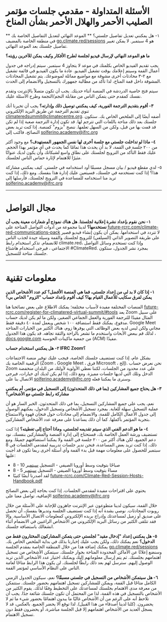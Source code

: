 # الأسئلة المتداولة - مقدمي جلسات مؤتمر الصليب الأحمر والهلال الأحمر بشأن المناخ

** ١- هل يمكنني تعديل تفاصيل جلستي؟ **
الموعد النهائي لتعديل التفاصيل الخاصة بك في منطقة الخاصة بالمضيف
[go.climate.red/sessions](https://go.climate.red/sessions)
هو 4 سبتمبر. لا يمكن تغيير تفاصيل جلستك بعد الموعد النهائي.

**ما هو الموعد النهائي لإرسال فيديو لجلسة لطرح الأفكار وكيف يمكن للآخرين رؤيته؟**

يجب تقديم الفيديو الخاص بكلمتك في موعد لا يتجاوز 4 سبتمبر. سيتم إدراجه في جدول أعمال القمة وسيتم إعلامك بوقت تشغيل الفيديو. عادة ما يكون الفيديو في قائمة تشغيل مع ٢-٣ محادثات أخرى مشوقة مع مواضيع مماثلة لموضوعك. يتم تشغيل المحادثات المشوقة داخل قمة المناخ، لذا تأكد من مطالبة جمهورك بالتسجيل والانضمام إلى الحدث.

سيتم فتح خاصية الدردشة في المنصة أثناء حديثك. يجب أن تكون متصلاً بالإنترنت وتقدم نفسك كمقدم حتى يتمكن الناس من مقابلة النجم/النجمة وطرح الأسئلة عليك.

**٣- أقوم بتقديم الترجمة الفورية، كيف يمكنني توصيل ذلك وإدارته؟**
يجب أن تخبرنا أنك تنوي تقديم الترجمة عن طريق البريد الإلكتروني climateredsummit@climatecentre.org. أضفه أيضًا إلى الملخص الخاص بك. ستكون جلستك بعد ذلك متاحة باللغات التي تترجم لها. قد تكون إدارة الترجمة صعبة إذا لم تكن قد قمت بها من قبل، ولكن من السهل تعلمها. ننصح "بزوم" كمنصة. إذا كنت تريد بعض النصائح، فاكتب إلى solferino.academy@ifrc.org

**٤- ماذا لو تداخلت جلستي مع جلسة أخرى لها نفس الجمهور المستهدف؟**
مع وجود أكثر من ٢٠٠ جلسة في القمة، لا بد أن يحدث هذا تمامًا كما يحدث في أي مؤتمر بهذا الحجم. عليك فقط التأكد من الترويج لجلستك على نطاق واسع لشبكاتك وأن يكون لديك عنوانًا مثيرًا للاهتمام لإثارة حماس الناس لجلستك.

٥- لدي مقطع فيديو / بيان مسجل مسبقًا أود استخدامه في جلستي. كيف يمكنني مشاركة هذا؟
إذا كنت تستخدمه في جلستك، فسيتعين عليك إدارة هذا بنفسك. ومع ذلك، إذا كنت تريد منا استخدامه للمساعدة في الترويج لجلستك، فأرسلها إلى solferino.academy@ifrc.org

---

# مجال التواصل

**١- نحن نقوم بإعداد نشرة إعلانية لجلستنا. هل هناك نموذج أو شعارات معينة يجب أن نستخدمها؟**
لدينا مجموعة من أدوات التواصل المتاحة على
[future-rcrc.com/climate-red-communications-pack](https://future-rcrc.com/2020/08/31/climate-red-communications-pack/)
لا تتردد في استخدامها. يمكن أن يكون إنشاء فيديو قصير على طريقة التصوير الذاتي (السيلفي) للترويج لجلستك والقمة وسيلة جيدة لجذب الناس للانضمام. تذكر استخدام رابط climate.red، وإذا كنت تستخدم وسائل التواصل الاجتماعي ، فيرجى استخدام هاشتاغ #ClimateRed.
بمجرد نشر الجدول، ستكون جلستك متاحة للتسجيل.

---

# معلومات تقنية

**١- إذا كان لا بد لي من إعداد جلستي، فما هي المنصة الأفضل؟ كم عدد الأشخاص الذين يمكن لفرق سكايب للأعمال القيام بها؟ كيف أقوم بإعداد حساب "الزوم" الخاص بي؟**

المنصات المختلفة مفيدة لأسباب مختلفة؛ يمكنك الاطلاع على بعض نصائحنا هنا
[future-rcrc.com/register-for-climatered-virtual-summit/#tools](https://future-rcrc.com/2020/06/09/register-for-climatered-virtual-summit/#tools)
يعد Zoom على سبيل المثال مفيدًا للترجمة الفورية والعمل الجماعي الصغير، ولكن ما لم يكن لديك حساب مدفوع، يمكنك فقط استضافة ١٠٠ شخص ويعمل لمدة ٤٠ دقيقة فقط. Google Meet مجاني ولكن ليس لديه بعض الوظائف التي يوفرها زوم، هناك الكثير من الخيارات المتاحة ، لذلك قم ببعض الأبحاث واستخدم ما تشعر بالراحة والثقة تجاهه. قد يكون هذا الجدول
[docs.google.com](https://docs.google.com/document/d/1LLLniPkf48CCZyG_BNy1ylF2wXNlztqNEOnzNuMQmJc/edit#heading=h.z6d7tgqcpugp)
من جمعية ماكينات الحوسبة (ACM) مفيدًا.

**٢- هل يمكنني استخدام حساب IFRC Zoom؟**

بشكل عام، إذا كنت تستضيف جلستك الخاصة، فيجب عليك توفير منصة الاجتماعات الرقمية الخاصة بك (Zoom ، Google Meet ، فرق Microsoft ، إلخ). نحن نعرض حساب Zoom على عدد محدود من الجلسات، لكننا نعطي الأولوية لأولئك من البلدان منخفضة الدخل وتلك التي لديها جلسات مميزة. ومع ذلك، إذا لم يكن لديك أي خيارات، فيرجى الاتصال بنا على solferino.academy@ifrc.org وسنرى ما يمكننا فعله.

**٣- هل يحتاج جميع المشاركين (بما في ذلك المتحدثون) إلى التسجيل في مؤتمر، أم يمكنني مشاركة رابط جلستي مع الأشخاص؟**

نعم، يجب على جميع المشاركين التسجيل، بما في ذلك المتحدثون. الخبر السار هو أن عملية التسجيل سهلة للغاية. بمجرد تسجيل الأشخاص وتسجيل الدخول، يمكنهم الوصول إلى جدول الأعمال الكامل للقمة، والانضمام إلى محادثات حول فنجان قهوة والاستمتاع بتجربة المؤتمر بأكملها. كما أن ذلك يساعدنا على معرفة عدد الأشخاص المشاركين.

**٤- ما هو الدعم الفني الذي سيتم تقديمه لجلستي، وماذا أحتاج إلى تغطيته؟**
إذا كنت تستضيف ورشة العمل الخاصة بك، فستحتاج إلى إدارة المنصة والمشاركين بنفسك. نود دعم الجميع، لكن هناك أكثر من ٢٠٠ جلسة في القمة ولا يمكننا استضافتهم جميعًا. ومع ذلك، إذا كنت تريد بعض المساعدة، فنحن ندير جلسات تدريبية لمقدمي الجلسات في 8 سبتمبر للحصول على معلومات مهمة قبل بدء القمة وأي أسئلة أخرى ربما تكون قد أجبت عليها:

- 8 - 10 صباحًا بتوقيت وسط أوروبا الصيفي - التسجيل
  [سبتمبر](https://zoom.us/meeting/register/tJArdOGurDkjGNWp5UAsbX7J5lgEEaTpv0D1)
- 8 - 5 مساءً بتوقيت وسط أوروبا الصيفي - التسجيل
  [سبتمبر](https://zoom.us/meeting/register/tJYkde2pqD4pE9BuT_yNxxHfUXIZSR2ACobq)
- لقد أصدرنا أيضًا كتيبًا
  [future-rcrc.com/Climate-Red-Session-Hosts-Handbook.pdf](https://future-rcrc.com/wp-content/uploads/2020/08/Climate-Red-Session-Hosts-Handbook-0820-B.pdf)

يحتوي على اقتراحات مفيدة لمقدمي الجلسات. إذا كنت بحاجة إلى بعض النصائح الإضافية، تواصل معنا على solferino.academy@ifrc.org

خلال القمة، سيكون لدينا متطوعون عبر الإنترنت جاهزون للإجابة على الأسئلة من خلال روبوت المحادثات. نوصي بشدة أنه إذا كنت تستضيف الجلسة وتديرها بنفسك، أن تحصل على صديق أو زميل لمساعدتك وإدراج بريده الإلكتروني كمعلومات الاتصال الأساسية. وإلا فقد تتلقى الكثير من رسائل البريد الإلكتروني من الأشخاص الراغبين في الانضمام أثناء انشغالك باستضافة جلستك.

**٥- هل يمكنني إعداد "إدخال مقيد" لجلستي حتى يتمكن المشاركون المختارون فقط من الدخول؟**
نعم يمكنك ذلك، ولكن يجب عليك إخبارنا بذلك في بداية الملخص الخاص بك. يمكنك إضافة هذا من خلال المنطقة الخاصة بمقدم الجلسة
[go.climate.red/sessions](https://go.climate.red/sessions)
وسنضع إعلانًا عن الأماكن المحدودة المتاحة بجوار جلستك. سيتمكن الأشخاص من تسجيل اهتمامهم بجلستك. ثم يتم إرسال معلوماتهم إليك ويمكنك اختيار عدد الأشخاص الذين تريد الوصول إليهم. سترسل لهم بعد ذلك رابطًا لجلستك. لن يكون هذا الرابط متاحًا لعامة الناس على النظام الأساسي لمؤتمر القمة.

**٦- هل سيتمكن الأشخاص من التسجيل في جلستي مسبقًا؟**
نعم، سيكون الجدول الزمني الكامل متاحًا قبل القمة، ويمكن للمشاركين تسجيل اهتمامهم بحضور جلستك. ستتمكن من معرفة مدى الاهتمام بجلستك لمساعدتك على التخطيط وفقًا لذلك. يقوم الكثير من الأشخاص بالتسجيل في هذه القمة، لذا من المحتمل أن تكون جلستك شائعة جدًا. يجب أن تلاحظ أنه على الرغم من أن الأشخاص غالبًا ما يبدون اهتمامًا بحضور شيء ما ثم لا يحضرون. (كلنا لدينا أصدقاء من هذا القبيل). لذا توقع ألا يحضر الجميع. بالعكس، قد لا يسجل العديد من الأشخاص اهتمامهم إلا قبل الجلسة مباشرة، أو يحضرون فقط دون تسجيل الاهتمام.
